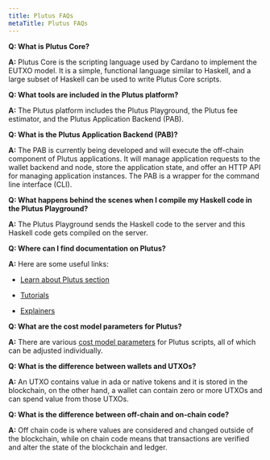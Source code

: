 ```yaml
---
title: Plutus FAQs
metaTitle: Plutus FAQs
---
```


**Q: What is Plutus Core?**

**A:** Plutus Core is the scripting language used by Cardano to implement the EUTXO model. It is a simple, functional language similar to Haskell, and a large subset of Haskell can be used to write Plutus Core scripts.

**Q: What tools are included in the Plutus platform?**

**A:** The Plutus platform includes the Plutus Playground, the Plutus fee estimator, and the Plutus Application Backend (PAB).
 
**Q: What is the Plutus Application Backend (PAB)?**

**A:** The PAB is currently being developed and will execute the off-chain component of Plutus applications. It will manage application requests to the wallet backend and node, store the application state, and offer an HTTP API for managing application instances. The PAB is a wrapper for the command line interface (CLI).

**Q: What happens behind the scenes when I compile my Haskell code in the Plutus Playground?**

**A:** The Plutus Playground sends the Haskell code to the server and this Haskell code gets compiled on the server.
 
**Q: Where can I find documentation on Plutus?**

**A:**
Here are some useful links:

- [Learn about Plutus section](https://docs.cardano.org/plutus/learn-about-plutus)
  
- [Tutorials](https://plutus.readthedocs.io/en/latest/plutus/tutorials/index.html)
  
- [Explainers](https://plutus.readthedocs.io/en/latest/plutus/explanations/index.html)
	  
**Q: What are the cost model parameters for Plutus?**

**A:**
There are various [cost model parameters](https://plutus.readthedocs.io/en/latest/reference/cost-model-parameters.html) for Plutus scripts, all of which can be adjusted individually.

**Q: What is the difference between wallets and UTXOs?**

**A:**
An UTXO contains value in ada or native tokens and it is stored in the blockchain, on the other hand, a wallet can contain zero or more UTXOs and can spend value from those UTXOs.

**Q: What is the difference between off-chain and on-chain code?**

**A:**
Off chain code is where values are considered and changed outside of the blockchain, while on chain code means that transactions are verified and alter the state of the blockchain and ledger. 
